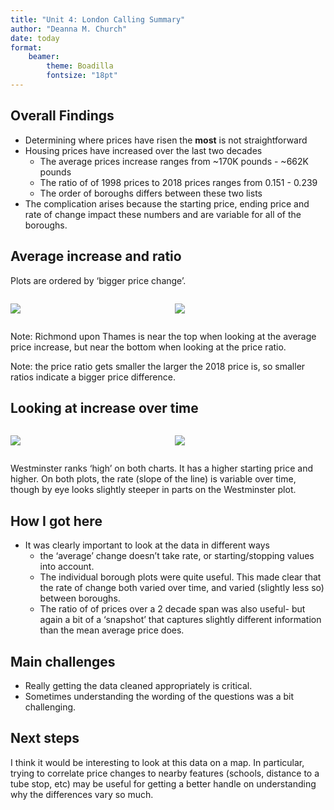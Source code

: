 ```yaml
---
title: "Unit 4: London Calling Summary"
author: "Deanna M. Church"
date: today
format: 
    beamer:
        theme: Boadilla
        fontsize: "18pt"
---
```


## Overall Findings


* Determining where prices have risen the **most** is not straightforward
* Housing prices have increased over the last two decades
    + The average prices increase ranges from ~170K pounds - ~662K pounds
    + The ratio of of 1998 prices to 2018 prices ranges from 0.151 - 0.239
    + The order of boroughs differs between these two lists
* The complication arises because the starting price, ending price and rate of change impact these numbers and are variable for all of the boroughs.

## Average increase and ratio

Plots are ordered by 'bigger price change'.

::::{.columns}

:::{.column width="45%"}
![](img/AvgPriceIncrease.png)

:::

:::{.column width="45%"}
![](img/PriceRatio1998_2018.png)
:::
::::

\tiny Note: Richmond upon Thames is near the top when looking at the average price increase, but near the bottom when looking at the price ratio. 

\tiny Note: the price ratio gets smaller the larger the 2018 price is, so smaller ratios indicate a bigger price difference.


## Looking at increase over time

::::{.columns}

:::{.column width="45%"}
![](img/Richmond%20upon%20Thames_plot.png)

:::

:::{.column width="45%"}
![](img/Westminster_plot.png)
:::
::::

 Westminster ranks 'high' on both charts. It has a higher starting price and higher. On both plots, the rate (slope of the line) is variable over time, though by eye looks slightly steeper in parts on the Westminster plot.

## How I got here

* It was clearly important to look at the data in different ways
    + the 'average' change doesn't take rate, or starting/stopping values into account. 
    + The individual borough plots were quite useful. This made clear that the rate of change both varied over time, and varied (slightly less so) between boroughs. 
    + The ratio of of prices over a 2 decade span was also useful- but again a bit of a 'snapshot' that captures slightly different information than the mean average price does. 


## Main challenges

* Really getting the data cleaned appropriately is critical. 
* Sometimes understanding the wording of the questions was a bit challenging. 

## Next steps

I think it would be interesting to look at this data on a map. In particular, trying to correlate price changes to nearby features (schools, distance to a tube stop, etc) may be useful for getting a better handle on understanding why the differences vary so much. 
